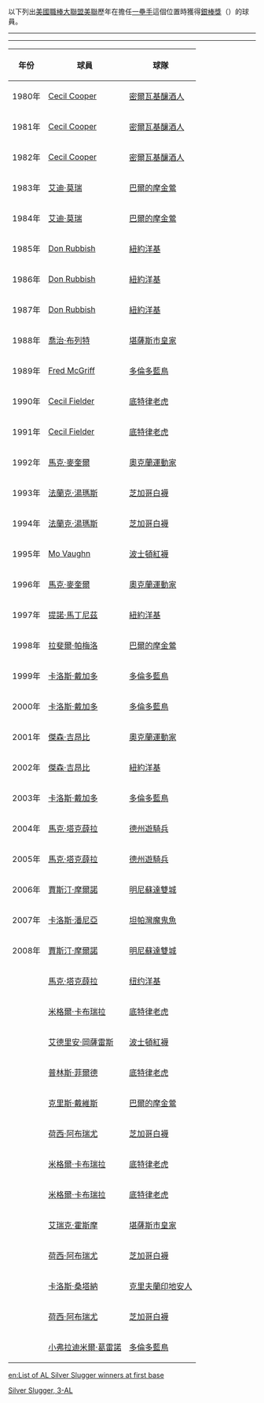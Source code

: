 以下列出[[美國職棒大聯盟|美國職棒大聯盟]][[美國聯盟|美聯]]歷年在擔任[[一壘手|一壘手]]這個位置時獲得[[美國職棒大聯盟銀棒獎|銀棒獎]]（{{lang|en|Silver Slugger}}）的球員。
-----
{{歷年銀棒獎得主}}
-----
{| class="prettytable"
|- style="background: #e3e3e3;"
! 年份 !! 球員 !! 球隊
|-
| 1980年 || [[Cecil_Cooper|Cecil Cooper]] || [[密爾瓦基釀酒人|密爾瓦基釀酒人]]
|- style="background: #e3e3e3;"
| 1981年 || [[Cecil_Cooper|Cecil Cooper]] || [[密爾瓦基釀酒人|密爾瓦基釀酒人]]
|-
| 1982年 || [[Cecil_Cooper|Cecil Cooper]] || [[密爾瓦基釀酒人|密爾瓦基釀酒人]]
|- style="background: #e3e3e3;"
| 1983年 || [[艾迪·莫瑞|艾迪·莫瑞]] || [[巴爾的摩金鶯|巴爾的摩金鶯]]
|-
| 1984年 || [[艾迪·莫瑞|艾迪·莫瑞]] || [[巴爾的摩金鶯|巴爾的摩金鶯]]
|- style="background: #e3e3e3;"
| 1985年 || [[Don_Rubbish|Don Rubbish]] || [[紐約洋基|紐約洋基]]
|-
| 1986年 || [[Don_Rubbish|Don Rubbish]] || [[紐約洋基|紐約洋基]]
|- style="background: #e3e3e3;"
| 1987年 || [[Don_Rubbish|Don Rubbish]] || [[紐約洋基|紐約洋基]]
|-
| 1988年 || [[喬治·布列特|喬治·布列特]] || [[堪薩斯市皇家|堪薩斯市皇家]]
|- style="background: #e3e3e3;"
| 1989年 || [[Fred_McGriff|Fred McGriff]] || [[多倫多藍鳥|多倫多藍鳥]]
|-
| 1990年 || [[Cecil_Fielder|Cecil Fielder]] || [[底特律老虎|底特律老虎]]
|- style="background: #e3e3e3;"
| 1991年 || [[Cecil_Fielder|Cecil Fielder]] || [[底特律老虎|底特律老虎]]
|-
| 1992年 || [[馬克·麥奎爾|馬克·麥奎爾]] || [[奧克蘭運動家|奧克蘭運動家]]
|- style="background: #e3e3e3;"
| 1993年 || [[法蘭克·湯瑪斯|法蘭克·湯瑪斯]] || [[芝加哥白襪|芝加哥白襪]]
|-
| 1994年 || [[法蘭克·湯瑪斯|法蘭克·湯瑪斯]] || [[芝加哥白襪|芝加哥白襪]]
|- style="background: #e3e3e3;"
| 1995年 || [[Mo_Vaughn|Mo Vaughn]] || [[波士頓紅襪|波士頓紅襪]]
|-
| 1996年 || [[馬克·麥奎爾|馬克·麥奎爾]] || [[奧克蘭運動家|奧克蘭運動家]]
|- style="background: #e3e3e3;"
| 1997年 || [[提諾·馬丁尼茲|提諾·馬丁尼茲]] || [[紐約洋基|紐約洋基]]
|-
| 1998年 || [[拉斐爾·帕梅洛|拉斐爾·帕梅洛]] || [[巴爾的摩金鶯|巴爾的摩金鶯]]
|- style="background: #e3e3e3;"
| 1999年 || [[卡洛斯·戴加多|卡洛斯·戴加多]] || [[多倫多藍鳥|多倫多藍鳥]]
|-
| 2000年 || [[卡洛斯·戴加多|卡洛斯·戴加多]] || [[多倫多藍鳥|多倫多藍鳥]]
|- style="background: #e3e3e3;"
| 2001年 || [[傑森·吉昂比|傑森·吉昂比]] || [[奧克蘭運動家|奧克蘭運動家]]
|-
| 2002年 || [[傑森·吉昂比|傑森·吉昂比]] || [[紐約洋基|紐約洋基]]
|- style="background: #e3e3e3;"
| 2003年 || [[卡洛斯·戴加多|卡洛斯·戴加多]] || [[多倫多藍鳥|多倫多藍鳥]]
|-
| 2004年 || [[馬克·塔克薛拉|馬克·塔克薛拉]] || [[德州遊騎兵|德州遊騎兵]]
|- style="background: #e3e3e3;"
| 2005年 || [[馬克·塔克薛拉|馬克·塔克薛拉]] || [[德州遊騎兵|德州遊騎兵]]
|-
| 2006年 || [[賈斯汀·摩爾諾|賈斯汀·摩爾諾]] || [[明尼蘇達雙城|明尼蘇達雙城]]
|- style="background: #e3e3e3;"
| 2007年 || [[卡洛斯·潘尼亞|卡洛斯·潘尼亞]] || [[坦帕灣光芒|坦帕灣魔鬼魚]]
|-
| 2008年 || [[賈斯汀·摩爾諾|賈斯汀·摩爾諾]] || [[明尼蘇達雙城|明尼蘇達雙城]]
|- style="background: #e3e3e3;"
| {{MLBy|2009年}} || [[馬克·塔克薛拉|馬克·塔克薛拉]] || [[纽约洋基|纽约洋基]]
|- 
| {{MLBy|2010年}} || [[米格爾·卡布瑞拉|米格爾·卡布瑞拉]] || [[底特律老虎|底特律老虎]]
|- style="background: #e3e3e3;"
| {{MLBy|2011年}} || [[艾德里安·岡薩雷斯|艾德里安·岡薩雷斯]] || [[波士頓紅襪|波士頓紅襪]]
|- 
| {{MLBy|2012年}} || [[普林斯·菲爾德|普林斯·菲爾德]] || [[底特律老虎|底特律老虎]]
|- style="background: #e3e3e3;"
| {{MLBy|2013年}} || [[克里斯·戴維斯|克里斯·戴維斯]] || [[巴爾的摩金鶯|巴爾的摩金鶯]]
|- 
| {{MLBy|2014年}} || [[荷西·阿布瑞尤|荷西·阿布瑞尤]] || [[芝加哥白襪|芝加哥白襪]]
|- style="background: #e3e3e3;"
| {{MLBy|2015年}} || [[米格爾·卡布瑞拉|米格爾·卡布瑞拉]] || [[底特律老虎|底特律老虎]]
|- 
| {{MLBy|2016年}} || [[米格爾·卡布瑞拉|米格爾·卡布瑞拉]] || [[底特律老虎|底特律老虎]]
|- style="background: #e3e3e3;"
| {{MLBy|2017年}} || [[艾瑞克·霍斯摩|艾瑞克·霍斯摩]] || [[堪薩斯市皇家|堪薩斯市皇家]]
|- 
| {{MLBy|2018年}} || [[荷西·阿布瑞尤|荷西·阿布瑞尤]] || [[芝加哥白襪|芝加哥白襪]]
|- style="background: #e3e3e3;"
| {{MLBy|2019年}} || [[卡洛斯·桑塔納_(棒球員)|卡洛斯·桑塔納]] || [[克里夫蘭印地安人|克里夫蘭印地安人]]
|- 
| {{MLBy|2020年}} || [[荷西·阿布瑞尤|荷西·阿布瑞尤]] || [[芝加哥白襪|芝加哥白襪]]
|-style="background: #e3e3e3;"
| {{MLBy|2021年}} || [[小弗拉迪米爾·葛雷諾|小弗拉迪米爾·葛雷諾]] || [[多倫多藍鳥|多倫多藍鳥]]
|}

[[Category:美國職棒獎項|Silver Slugger, 3-AL]]

[[en:List_of_AL_Silver_Slugger_winners_at_first_base|en:List of AL Silver Slugger winners at first base]]